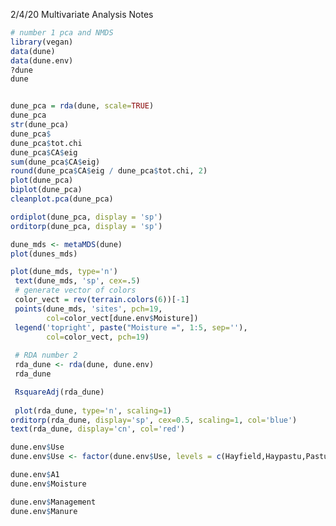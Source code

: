 2/4/20 Multivariate Analysis Notes


```r
# number 1 pca and NMDS
library(vegan)
data(dune)
data(dune.env)
?dune
dune


dune_pca = rda(dune, scale=TRUE)
dune_pca
str(dune_pca)
dune_pca$
dune_pca$tot.chi
dune_pca$CA$eig
sum(dune_pca$CA$eig)
round(dune_pca$CA$eig / dune_pca$tot.chi, 2)
plot(dune_pca)
biplot(dune_pca)
cleanplot.pca(dune_pca)

ordiplot(dune_pca, display = 'sp')
orditorp(dune_pca, display = 'sp')

dune_mds <- metaMDS(dune)
plot(dunes_mds)

plot(dune_mds, type='n')
 text(dune_mds, 'sp', cex=.5)
 # generate vector of colors 
 color_vect = rev(terrain.colors(6))[-1]
 points(dune_mds, 'sites', pch=19, 
        col=color_vect[dune.env$Moisture])
 legend('topright', paste("Moisture =", 1:5, sep=''), 
        col=color_vect, pch=19)
 
 # RDA number 2
 rda_dune <- rda(dune, dune.env)
 rda_dune

 RsquareAdj(rda_dune)
 
 plot(rda_dune, type='n', scaling=1)
orditorp(rda_dune, display='sp', cex=0.5, scaling=1, col='blue')
text(rda_dune, display='cn', col='red')

dune.env$Use
dune.env$Use <- factor(dune.env$Use, levels = c(Hayfield,Haypastu,Pasture), ordered = FALSE)

dune.env$A1
dune.env$Moisture

dune.env$Management
dune.env$Manure

```
